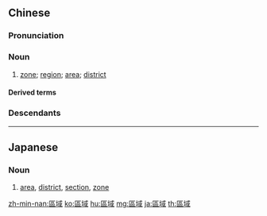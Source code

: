 {{also|区域}}
==Chinese==
{{zh-forms|s=区域}}

===Pronunciation===
{{zh-pron
|m=qūyù
|c=keoi1 wik6
|h=pfs=khî-vet
|md=kṳ̆-ṳ̆k/kṳ̆-mĭk
|mn=qz:khu-hia̍k/tw,xm:khu-he̍k/twvk,zz:khi-he̍k/qz:khu-ia̍k/twv:khu-e̍k
|w=1qy hhioq
|cat=n
}}

===Noun===
{{zh-noun}}

# [[zone]]; [[region]]; [[area]]; [[district]] {{zh-mw|片}}

====Derived terms====
{{zh-der|區域經濟學|區域網路|區域研究}}

===Descendants===
{{CJKV|區域|s=区域|くいき|구역|khu vực}}

{{zh-cat|Intermediate}}

----

==Japanese==
{{ja-kanjitab|く|いき|yomi=o}}

===Noun===
{{ja-noun|くいき|shin=区域}}

# [[area]], [[district]], [[section]], [[zone]]

[[zh-min-nan:區域]]
[[ko:區域]]
[[hu:區域]]
[[mg:區域]]
[[ja:區域]]
[[th:區域]]